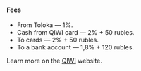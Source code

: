 <Cut title="From 1 to 3%">

#### Fees

- From Toloka — 1%.
- Cash from QIWI card — 2% + 50 rubles.
- To cards — 2% + 50 rubles.
- To a bank account — 1,8% + 120 rubles.

Learn more on the [QIWI](https://p2p.qiwi.com/) website.

</Cut>
